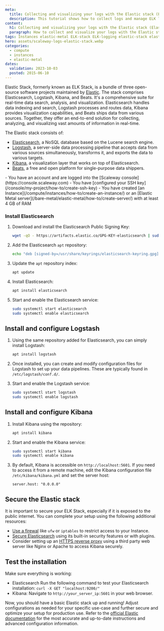 ```yaml
---
meta:
  title: Collecting and visualizing your logs with the Elastic stack (Elasticsearch, Logstash, Kibana - ELK Stack)
  description: This tutorial shows how to collect logs and manage ELK logging, as well as how to integrate your machine with Elastic using the Filebeat Beats client. 
content:
  h1: Collecting and visualizing your logs with the Elastic stack (Elasticsearch, Logstash, Kibana - ELK Stack)
  paragraph: How to collect and visualize your logs with the Elastic stack (Elasticsearch Logstash Kibana)
tags: Instances elastic-metal ELK-stack ELK-logging elastic-stack elasticsearch logstash kibana 
hero: assets/scaleway-logs-elastic-stack.webp
categories:
  - compute
  - instances
  - elastic-metal
dates:
  validation: 2023-10-03
  posted: 2015-06-10
---
```


Elastic Stack, formerly known as ELK Stack, is a bundle of three open-source software projects maintained by [Elastic](https://www.elastic.co/). The stack comprises Elasticsearch, Logstash, Kibana, and Beats. 
It's a comprehensive suite for real-time data search, analysis, and visualization. Elasticsearch handles data indexing and search, Logstash processes and routes data, Kibana provides visualization capabilities, and Beats ships data from various sources. Together, they offer an end-to-end solution for collecting, analyzing, and visualizing vast amounts of information in real-time.

The Elastic stack consists of: 

  - [Elasticsearch](https://www.elastic.co/elasticsearch), a NoSQL database based on the Lucene search engine.
  - [Logstash](https://www.elastic.co/logstash), a server-side data processing pipeline that accepts data from various sources simultaneously, transforms it, and exports the data to various targets.
  - [Kibana](https://www.elastic.co/kibana), a visualization layer that works on top of Elasticsearch.
  - [Beats](https://www.elastic.co/beats/), a free and open platform for single-purpose data shippers.

<Macro id="iam-requirements" />
 
<Message type="requirement">
  - You have an account and are logged into the [Scaleway console](https://console.scaleway.com)
  - You have [configured your SSH key](/console/my-project/how-to/create-ssh-key)
  - You have created [an Instance](/compute/instances/how-to/create-an-instance/) or an [Elastic Metal server](/bare-metal/elastic-metal/how-to/create-server/) with at least 4 GB of RAM
</Message>

### Install Elasticsearch

1. Download and install the Elasticsearch Public Signing Key:
   ```bash
   wget -qO - https://artifacts.elastic.co/GPG-KEY-elasticsearch | sudo apt-key add -
   ```

2. Add the Elasticsearch `apt` repository:
   ```bash
   echo "deb [signed-by=/usr/share/keyrings/elasticsearch-keyring.gpg] https://artifacts.elastic.co/packages/8.x/apt stable main" | sudo tee /etc/apt/sources.list.d/elastic-8.x.list
   ```

3. Update the `apt` repository index:
   ```bash
   apt update
   ```

4. Install Elasticsearch:
   ```bash
   apt install elasticsearch
   ```

5. Start and enable the Elasticsearch service:
   ```bash
   sudo systemctl start elasticsearch
   sudo systemctl enable elasticsearch
   ```

## Install and configure Logstash

1. Using the same repository added for Elasticsearch, you can simply install Logstash:
   ```bash
   apt install logstash
   ```

2. Once installed, you can create and modify configuration files for Logstash to set up your data pipelines. These are typically found in `/etc/logstash/conf.d/`.

3. Start and enable the Logstash service:
   ```bash
   sudo systemctl start logstash
   sudo systemctl enable logstash
   ```

## Install and configure Kibana

1. Install Kibana using the repository:
   ```bash
   apt install kibana
   ```

2. Start and enable the Kibana service:
   ```bash
   sudo systemctl start kibana
   sudo systemctl enable kibana
   ```

3. By default, Kibana is accessible on `http://localhost:5601`. If you need to access it from a remote machine, edit the Kibana configuration file `/etc/kibana/kibana.yml` and set the server host:
   ```
   server.host: "0.0.0.0"
   ```

## Secure the Elastic stack

It is important to secure your ELK Stack, especially if it is exposed to the public internet. You can complete your setup using the following additional resources:

- [Use a firewal](/tutorials/installation-uncomplicated-firewall/) like `ufw` or `iptables` to restrict access to your Instance.
- [Secure Elasticsearch](https://www.elastic.co/guide/en/elasticsearch/reference/current/security-minimal-setup.html) using its built-in security features or with plugins.
- Consider setting up an [HTTPS reverse proxy](/tutorials/nginx-reverse-proxy/) using a third party web server like Nginx or Apache to access Kibana securely.

## Test the installation

Make sure everything is working:

- Elasticsearch Run the following command to test your Elasticsearch installation: `curl -X GET "localhost:9200/"`
- Kibana: Navigate to `http://your_server_ip:5601` in your web browser.

Now, you should have a basic Elastic stack up and running! Adjust configurations as needed for your specific use-case and further secure and optimize your setup for production use.
Refer to the [official Elastic documentation](https://www.elastic.co/guide/index.html) for the most accurate and up-to-date instructions and advanced configuration information.


